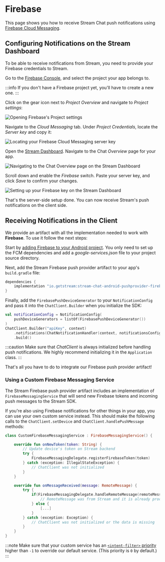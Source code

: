 # Firebase

This page shows you how to receive Stream Chat push notifications using [Firebase Cloud Messaging](https://firebase.google.com/docs/cloud-messaging).

## Configuring Notifications on the Stream Dashboard

To be able to receive notifications from Stream, you need to provide your Firebase credentials to Stream.

Go to the [Firebase Console](https://console.firebase.google.com/), and select the project your app belongs to.

:::info
If you don't have a Firebase project yet, you'll have to create a new one.
:::

Click on the gear icon next to _Project Overview_ and navigate to _Project settings_:

![Opening Firebase's Project settings](../../../assets/notifications_firebase_setup_step_1.jpeg)

Navigate to the _Cloud Messaging_ tab. Under _Project Credentials_, locate the _Server key_ and copy it:

![Locating your Firebase Cloud Messaging server key](../../../assets/notifications_firebase_setup_step_2.png)

Open the [Stream Dashboard](https://dashboard.getstream.io/). Navigate to the Chat _Overview_ page for your app.

![Navigating to the Chat Overview page on the Stream Dashboard](../../../assets/notifications_firebase_setup_step_3.png)

Scroll down and enable the _Firebase_ switch. Paste your server key, and click _Save_ to confirm your changes.

![Setting up your Firebase key on the Stream Dashboard](../../../assets/notifications_firebase_setup_step_4.png)

That's the server-side setup done. You can now receive Stream's push notifications on the client side.

## Receiving Notifications in the Client

We provide an artifact with all the implementation needed to work with **Firebase**. To use it follow the next steps:

Start by [adding Firebase to your Android project](https://firebase.google.com/docs/cloud-messaging/android/client). You only need to set up the FCM dependencies and add a _google-services.json_ file to your project source directory.

Next, add the Stream Firebase push provider artifact to your app's `build.gradle` file:

```groovy
dependencies {
    implementation "io.getstream:stream-chat-android-pushprovider-firebase:$stream_version"
}
```

Finally, add the `FirebasePushDeviceGenerator` to your `NotificationConfig` and pass it into the `ChatClient.Builder` when you initialize the SDK:

```kotlin {2,5}
val notificationConfig = NotificationConfig(
    pushDeviceGenerators = listOf(FirebasePushDeviceGenerator())
)
ChatClient.Builder("apiKey", context)
    .notifications(ChatNotificationHandler(context, notificationsConfig))
    .build()
```

:::caution
Make sure that _ChatClient_ is always initialized before handling push notifications. We highly recommend initializing it in the `Application` class.
:::

That's all you have to do to integrate our Firebase push provider artifact!

### Using a Custom Firebase Messaging Service

The Stream Firebase push provider artifact includes an implementation of `FirebaseMessagingService` that will send new Firebase tokens and incoming push messages to the Stream SDK.

If you're also using Firebase notifications for other things in your app, you can use your own custom service instead. This should make the following calls to the `ChatClient.setDevice` and `ChatClient.handlePushMessage` methods:

```kotlin {6-11,20-25}
class CustomFirebaseMessagingService : FirebaseMessagingService() {

    override fun onNewToken(token: String) {
        // Update device's token on Stream backend
        try {
            FirebaseMessagingDelegate.registerFirebaseToken(token)
        } catch (exception: IllegalStateException) {
            // ChatClient was not initialized
        }
    }

    override fun onMessageReceived(message: RemoteMessage) {
        try {
            if(FirebaseMessagingDelegate.handleRemoteMessage(remoteMessage)) {
                // RemoteMessage was from Stream and it is already processed
            } else {
                [...]
            }
        } catch (exception: Exception) {
            // ChatClient was not initialized or the data is missing
        }
    }
}
```

:::note
Make sure that your custom service has an [`<intent-filter>` priority](https://developer.android.com/guide/topics/manifest/intent-filter-element#priority) higher than `-1` to override our default service. (This priority is `0` by default.)
:::
